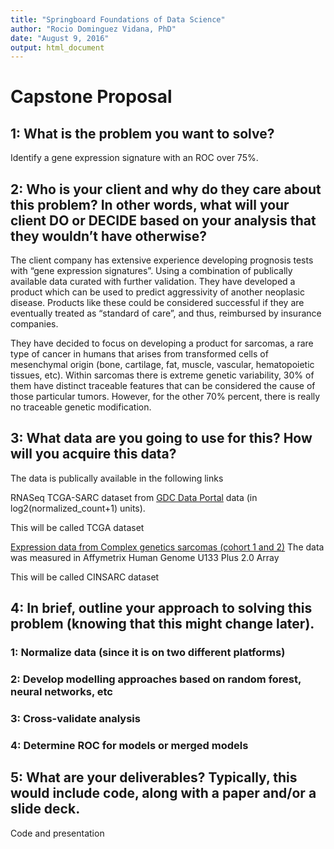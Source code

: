 ```yaml
---
title: "Springboard Foundations of Data Science"
author: "Rocio Dominguez Vidana, PhD"
date: "August 9, 2016"
output: html_document
---
```


# Capstone Proposal

## 1: What is the problem you want to solve?

Identify a gene expression signature with an ROC over 75%.

## 2: Who is your client and why do they care about this problem? In other words, what will your client DO or DECIDE based on your analysis that they wouldn’t have otherwise?

The client company has extensive experience developing prognosis tests with “gene expression signatures”. Using a combination of publically available data curated with further validation. They have developed a product which can be used to predict aggressivity of another neoplasic disease. Products like these could be considered successful if they are eventually treated as “standard of care”, and thus, reimbursed by insurance companies.

They have decided to focus on developing a product for sarcomas, a rare type of cancer in humans that arises from transformed cells of mesenchymal origin (bone, cartilage, fat, muscle, vascular, hematopoietic tissues, etc). Within sarcomas there is extreme genetic variability, 30% of them have distinct traceable features that can be considered the cause of those particular tumors. However, for the other 70% percent, there is really no traceable genetic modification.

## 3: What data are you going to use for this? How will you acquire this data?

The data is publically available in the following links

RNASeq TCGA-SARC dataset from [GDC Data Portal](https://gdc-portal.nci.nih.gov/) data (in log2(normalized_count+1) units).

This will be called TCGA dataset

[Expression data from Complex genetics sarcomas (cohort 1 and 2)](http://www.ncbi.nlm.nih.gov/geo/query/acc.cgi?acc=GSE21050)  The data was measured in Affymetrix Human Genome U133 Plus 2.0 Array

This will be called CINSARC dataset

## 4: In brief, outline your approach to solving this problem (knowing that this might change later).

### 1: Normalize data (since it is on two different platforms)

### 2: Develop modelling approaches based on random forest, neural networks, etc

### 3: Cross-validate analysis

### 4: Determine ROC for models or merged models

## 5: What are your deliverables? Typically, this would include code, along with a paper and/or a slide deck.

Code and presentation
